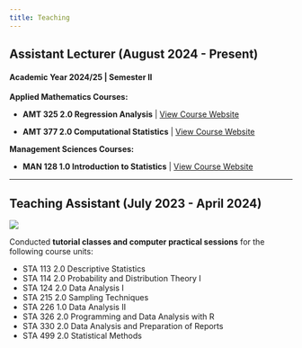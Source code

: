 ```yaml
---
title: Teaching
---
```


## Assistant Lecturer (August 2024 - Present)

#### Academic Year 2024/25 | Semester II

**Applied Mathematics Courses:**

* **AMT 325 2.0 Regression Analysis** | <a href="https://amt325withmenasha.netlify.app/" target="_blank">View Course Website</a>

* **AMT 377 2.0 Computational Statistics** | <a href="https://amt377withmenasha.netlify.app/" target="_blank">View Course Website</a>

**Management Sciences Courses: **

* **MAN 128 1.0 Introduction to Statistics** | <a href="https://man128withmenasha.netlify.app/" target="_blank">View Course Website</a>

----

## Teaching Assistant (July 2023 - April 2024)

![](image_teaching_assistant.jpg)

Conducted **tutorial classes and computer practical sessions** for the following course units: <br>

* STA 113 2.0 Descriptive Statistics
* STA 114 2.0 Probability and Distribution Theory I
* STA 124 2.0 Data Analysis I
* STA 215 2.0 Sampling Techniques
* STA 226 1.0 Data Analysis II
* STA 326 2.0 Programming and Data Analysis with R
* STA 330 2.0 Data Analysis and Preparation of Reports
* STA 499 2.0 Statistical Methods


